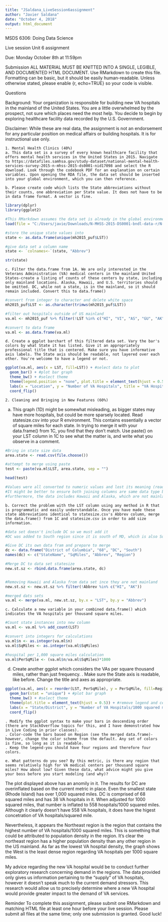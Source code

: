---
title: "JSaldana_LiveSession6assignment"
author: "Javier Saldana"
date: "October 4, 2018"
output: html_document
---

 MSDS 6306: Doing Data Science 

Live session Unit 6 assignment 

Due: Monday October 8th at 11:59pm 

Submission 
ALL MATERIAL MUST BE KNITTED INTO A SINGLE, LEGIBLE, AND DOCUMENTED HTML DOCUMENT. Use RMarkdown to create this file. Formatting can be basic, but it should be easily human-readable. Unless otherwise stated, please enable {r, echo=TRUE} so your code is visible. 

Questions 

Background: Your organization is responsible for building new VA hospitals in the mainland of the United States. You are a little overwhelmed by the prospect, not sure which places need the most help. You decide to begin by exploring healthcare facility data recorded by the U.S. Government. 

Disclaimer: While these are real data, the assignment is not an endorsement for any particular position on medical affairs or building hospitals. It is for instructional use only. 
	
	1. Mental Health Clinics (40%) 
	a. This data set is a survey of every known healthcare facility that offers mental health services in the United States in 2015. Navigate to https://datafiles.samhsa.gov/study-dataset/national-mental-health-services-survey-2015-n-mhss-2015-ds0001-nid17098 and select the R download. Look through the codebook PDF for an explanation on certain variables. Upon opening the RDA file, the data set should be inserted into your global environment, which you can then reference. 
	
	b. Please create code which lists the State abbreviations without their counts, one abbreviation per State value. It does not have to be in data frame format. A vector is fine. 

```{r, echo=TRUE}
library(dplyr)
library(ggplot2)

#This RMarkdown assumes the data set is already in the global environment
load(file = "C:/Users/javie/Downloads/N-MHSS-2015-DS0001-bndl-data-r/N-MHSS-2015-DS0001-data/N-MHSS-2015-DS0001-data-r.rda")

#store the unique state values into 
state <- as.data.frame(unique(mh2015_puf$LST))

#give data set a column name
state <- `colnames<-`(state, "Abbrev")

str(state)
```

	c. Filter the data.frame from 1A. We are only interested in the Veterans Administration (VA) medical centers in the mainland United States-create a listing of counts of these centers by state, including only mainland locations. Alaska, Hawaii, and U.S. territories should be omitted. DC, while not a state, is in the mainland, so it should remain included. Convert this to data.frame() 
	
```{r, echo=TRUE}
#convert from integer to character and delete white space
mh2015_puf$LST <- as.character(trimws(mh2015_puf$LST))

#filter out hospitals outside of US mainland
va.ml <- mh2015_puf %>% filter(!LST %in% c("HI", "VI", "AS", "GU", "AK", "PR"))

#convert to data frame
va.ml <- as.data.frame(va.ml)
```

	d. Create a ggplot barchart of this filtered data set. Vary the bar's colors by what State it has listed. Give it an appropriately professional title that is centered. Make sure you have informative axis labels. The State axis should be readable, not layered over each other. You're welcome to have a legend or not. 

```{r, echo=TRUE}
ggplot(va.ml, aes(x = LST, fill=LST)) + #select data to plot
  geom_bar() + #plot bar graph
  theme_bw() + #select theme
  theme(legend.position = "none", plot.title = element_text(hjust = 0.5)) + #remove legend and center title
  labs(x = "Location", y = "Number of VA Hospitals", title = "VA Hospitals Across American Mainland") + #add labels to axis and title
  coord_flip()
```

	2. Cleaning and Bringing in New Features (60%) 

a. This graph (1D) might be somewhat misleading, as bigger states may have more hospitals, but could be more sparsely located. Read statesize.csv into your R environment. This contains essentially a vector of square miles for each state. In trying to merge it with your data.frame() from 1C, you find that they don't match. Use paste() on your LST column in 1C to see what the matter is, and write what you observe in a comment. 

```{r, echo=TRUE}
#Bring in state size data
area.state <- read.csv(file.choose())

#attempt to merge using paste
test <- paste(va.ml$LST, area.state, sep = "")

head(test)

#Values were all converted to numeric values and lost its meaning (readability)
#It might be better to ensure both joining columns are same data type before joining
#furthermore, the data includes Hawaii and Alaska, which are not mainland states

```

	b. Correct the problem with the LST column using any method in R that is programmatic and easily understandable. Once you have made these state abbreviations identical to statesize.csv's Abbrev column, merge the data.frame() from 1C and statesize.csv in order to add size information. 
	
```{r, echo=TRUE}
#data set doesn't include DC so we must add it
#DC was added to South region since it is south of MD, which is also South

#Give DC its own data fram and prepare to merge
dc <- data.frame("District of Columbia", "68", "DC", "South")
names(dc) <- c("StateName", "SqMiles", "Abbrev", "Region")

#Merge DC to data set statesize
new.st.sz <- rbind.data.frame(area.state, dc)


#Removing Hawaii and Alaska from data set ince they are not mainland
new.st.sz <- new.st.sz %>% filter(!Abbrev %in% c("HI", "AK"))

#merged dats sets
va.ml <- merge(va.ml, new.st.sz, by.x = "LST", by.y = "Abbrev")
```
	
	c. Calculate a new variable in your combined data.frame() which indicates the VA hospitals per thousand square miles. 
	
```{r, echo=TRUE}
#Count state instances into new column
va.ml <- va.ml %>% add_count(LST)

#convert into integers for calculations
va.ml$n <- as.integer(va.ml$n)
va.ml$SqMiles <- as.integer(va.ml$SqMiles)

#hospital per 1,000 square miles calculation
va.ml$PerSqMile <- (va.ml$n/va.ml$SqMiles)*1000
```
	
d. Create another ggplot which considers the VAs per square thousand miles, rather than just frequency. . Make sure the State axis is readable, like before. Change the title and axes as appropriate. 

```{r, echo=TRUE}
ggplot(va.ml, aes(x = reorder(LST, PerSqMile), y = PerSqMile, fill=Region)) + #select data to plot
  geom_bar(stat = "unique") + #plot bar graph
  theme_bw() + #select theme
  theme(plot.title = element_text(hjust = 0.5)) + #remove legend and center title
  labs(x = "State/District", y = "Number of VA Hospitals/1000 squared miles", title = "VA Hospital Density Across American Mainland") + #add labels to axis and title
  coord_flip()
```

	. Modify the ggplot syntax to make your bars in descending order (there are StackOverflow topics for this, and I have demonstrated how in Live Coding in prior classes). 
	. Color-code the bars based on Region (see the merged data.frame)-however, change the color scheme from the default. Any set of colors is fine, so long as it is readable. 
	. Keep the legend-you should have four regions and therefore four colors. 
	
	e. What patterns do you see? By this metric, is there any region that seems relatively high for VA medical centers per thousand square miles? How about low? Given these data, what advice might you give your boss before you start modeling (and why)? 
	

The plot displayed above has an anomily in it. The results for DC are overinflated based on the current metric in place. Even the smallest state (Rhode Island) has over 1,000 squared miles. DC is comprised of 68 squared miles and has 38 VA hospitals in it. When adjusted for 1000 squared miles, that number is inflated to 558 hospitals/1000 squared miles. Although it clearly doesn't have 558 VA hospitals, it does have the higest concetration of VA hospitals/squared mile. 

Nevertheless, it appears the Northeast region is the region that contains the highest number of VA hospitals/1000 squared miles. This is something that could be attributed to population density in the region. It's clear the northeast region has a higher population density than any other region in the US mainland. As far as the lowest VA hospital density, the graph shows the West is the least dense region regarding VA hospitals per 1000 square miles.

My advice regarding the new VA hospital would be to conduct further exploratory research concerning demand in the regions. The data provided only gives us information pertaining to the "supply" of VA hospitals, however it doesn't speak much to the current demand stressors. This research would allow us to precisely determine where a new VA hospital would provide greater impact to the demand of VA services. 


Reminder 
To complete this assignment, please submit one RMarkdown and matching HTML file at least one hour before your live session. Please submit all files at the same time; only one submission is granted. 
Good luck!
